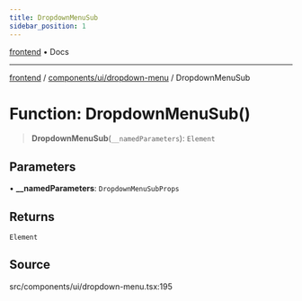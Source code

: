 ```yaml
---
title: DropdownMenuSub
sidebar_position: 1
---
```


[frontend](../../../..) • Docs

***

[frontend](../../../..) / [components/ui/dropdown-menu](..) / DropdownMenuSub

# Function: DropdownMenuSub()

> **DropdownMenuSub**(`__namedParameters`): `Element`

## Parameters

• **\_\_namedParameters**: `DropdownMenuSubProps`

## Returns

`Element`

## Source

src/components/ui/dropdown-menu.tsx:195
